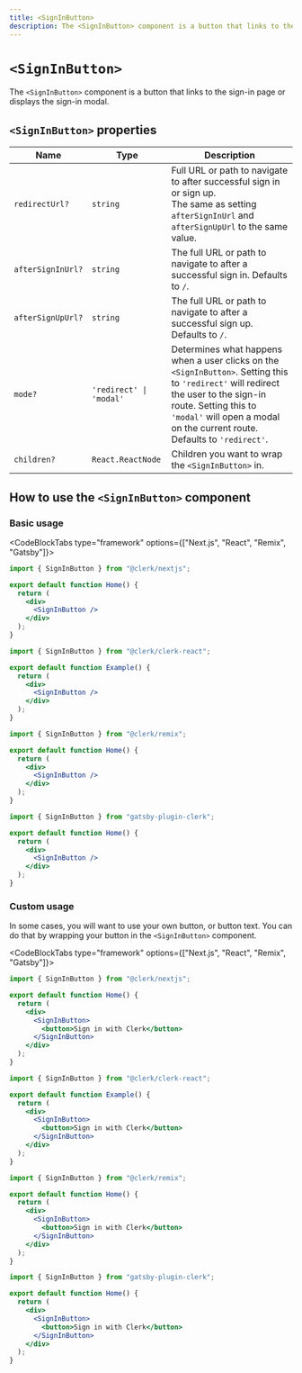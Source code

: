 ```yaml
---
title: <SignInButton>
description: The <SignInButton> component is a button that links to the sign-in page or displays the sign-in modal.
---
```


# `<SignInButton>`

The `<SignInButton>` component is a button that links to the sign-in page or displays the sign-in modal.

## `<SignInButton>` properties

| Name | Type | Description |
| --- | --- | --- |
| `redirectUrl?` | `string` | Full URL or path to navigate to after successful sign in or sign up.<br /> The same as setting `afterSignInUrl` and `afterSignUpUrl` to the same value. |
| `afterSignInUrl?` | `string` | The full URL or path to navigate to after a successful sign in. Defaults to `/`. |
| `afterSignUpUrl?` | `string` | The full URL or path to navigate to after a successful sign up. Defaults to `/`. |
| `mode?` | `'redirect' \| 'modal'` | Determines what happens when a user clicks on the `<SignInButton>`. Setting this to `'redirect'` will redirect the user to the sign-in route. Setting this to `'modal'` will open a modal on the current route.<br />Defaults to `'redirect'`. |
| `children?` | `React.ReactNode` | Children you want to wrap the `<SignInButton>` in. |

## How to use the `<SignInButton>` component

### Basic usage

<CodeBlockTabs type="framework" options={["Next.js", "React", "Remix", "Gatsby"]}>
  ```jsx filename="pages/index.js"
  import { SignInButton } from "@clerk/nextjs";

  export default function Home() {
    return (
      <div>
        <SignInButton />
      </div>
    );
  }
  ```

  ```jsx filename="example.js"
  import { SignInButton } from "@clerk/clerk-react";

  export default function Example() {
    return (
      <div>
        <SignInButton />
      </div>
    );
  }
  ```

  ```jsx filename="pages/index.js"
  import { SignInButton } from "@clerk/remix";

  export default function Home() {
    return (
      <div>
        <SignInButton />
      </div>
    );
  }
  ```

  ```jsx filename="pages/index.js"
  import { SignInButton } from "gatsby-plugin-clerk";

  export default function Home() {
    return (
      <div>
        <SignInButton />
      </div>
    );
  }
  ```
</CodeBlockTabs>

### Custom usage

In some cases, you will want to use your own button, or button text. You can do that by wrapping your button in the `<SignInButton>` component.

<CodeBlockTabs type="framework" options={["Next.js", "React", "Remix", "Gatsby"]}>
  ```jsx filename="pages/index.js"
  import { SignInButton } from "@clerk/nextjs";

  export default function Home() {
    return (
      <div>
        <SignInButton>
          <button>Sign in with Clerk</button>
        </SignInButton>
      </div>
    );
  }
  ```

  ```jsx filename="example.js"
  import { SignInButton } from "@clerk/clerk-react";

  export default function Example() {
    return (
      <div>
        <SignInButton>
          <button>Sign in with Clerk</button>
        </SignInButton>
      </div>
    );
  }
  ```

  ```jsx filename="pages/index.js"
  import { SignInButton } from "@clerk/remix";

  export default function Home() {
    return (
      <div>
        <SignInButton>
          <button>Sign in with Clerk</button>
        </SignInButton>
      </div>
    );
  }
  ```

  ```jsx filename="pages/index.js"
  import { SignInButton } from "gatsby-plugin-clerk";

  export default function Home() {
    return (
      <div>
        <SignInButton>
          <button>Sign in with Clerk</button>
        </SignInButton>
      </div>
    );
  }
  ```
</CodeBlockTabs>
